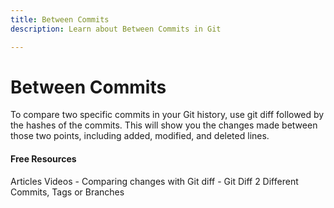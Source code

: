 ```yaml
---
title: Between Commits
description: Learn about Between Commits in Git

---
```


# Between Commits

To compare two specific commits in your Git history, use git diff followed by the hashes of the commits. This will show you the changes made between those two points, including added, modified, and deleted lines.

#### Free Resources

<Tabs defaultValue="article">
<TabsList>
<TabsTrigger value="article">Articles</TabsTrigger>
<TabsTrigger value="video">Videos</TabsTrigger>
</TabsList>

<TabsContent value="article">
- <Link href="https://refine.dev/blog/git-diff-command/">Comparing changes with Git diff</Link>
</TabsContent>
<TabsContent value="video">
- <Link href="https://www.youtube.com/watch?v=uq5VWPDCtFo">Git Diff 2 Different Commits, Tags or Branches</Link>
</TabsContent>
</Tabs>

